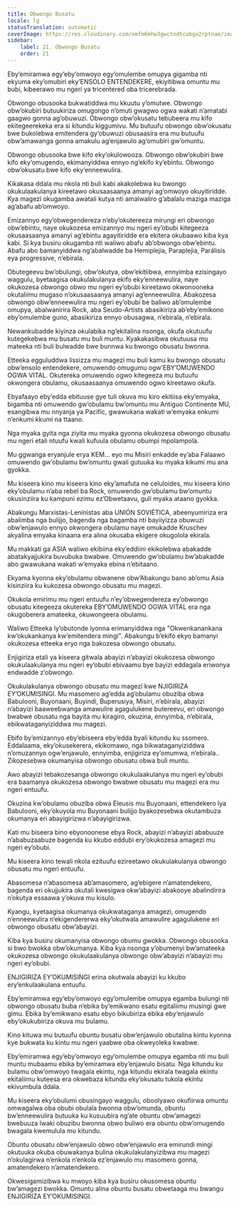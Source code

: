```yaml
---
title: Obwongo Busatu
locale: lg
statusTranslation: automatic
coverImage: https://res.cloudinary.com/xmfm6mhw3gwctndtcubgx2rptnae/image/upload/v1740337243/small_cover_educacion_fundamental_a051170f1c.webp
sidebar:
    label: 21. Obwongo Busatu
    order: 21
---
```

Eby’emiramwa egy’eby’omwoyo egy’omulembe omupya gigamba nti ekyuma eky’omubiri eky’ENSOLO ENTENDEKERE, ekiyitibwa omuntu mu bubi, kibeerawo mu ngeri ya tricentered oba tricerebrada.

Obwongo obusooka bukwatiddwa mu kkuutu y’omutwe. Obwongo obw’okubiri butuukiriza omugongo n’omuti gwagwo ogwa wakati n’amatabi gaagwo gonna ag’obuwuzi. Obwongo obw’okusatu tebubeera mu kifo ekitegeerekeka era si kitundu kiggumivu. Mu butuufu obwongo obw’okusatu bwe bukolebwa emitendera gy’obuwuzi obusaasira era mu butuufu obw’amawanga gonna amakulu ag’enjawulo ag’omubiri gw’omuntu.

Obwongo obusooka bwe kifo eky’okulowooza. Obwongo obw’okubiri bwe kifo eky’omugendo, ekimanyiddwa ennyo ng’ekifo ky’ebintu. Obwongo obw’okusatu bwe kifo eky’enneewulira.

Kikakasa ddala mu nkola nti buli kabi akakolebwa ku bwongo okukulaakulanya kireetawo okusaasaanya amanyi ag’omwoyo okuyitiridde. Kya magezi okugamba awatali kutya nti amalwaliro g’abalalu maziga maziga ag’abafu ab’omwoyo.

Emizannyo egy’obwegendereza n’eby’okutereeza mirungi eri obwongo obw’ebintu, naye okukozesa emizannyo mu ngeri ey’obubi kitegeeza okusaasaanya amanyi ag’ebintu agayitiridde era ekitera okubaawo kiba kya kabi. Si kya busiru okugamba nti waliwo abafu ab’obwongo obw’ebintu. Abafu abo bamanyiddwa ng’abalwadde ba Hemiplejia, Paraplejia, Parálisis eya progressive, n’ebirala.

Obutegeevu bw’obulungi, obw’okutya, obw’ekitiibwa, ennyimba ezisingayo waggulu, byetaagisa okukulakulanya ekifo eky’enneewulira, naye okukozesa obwongo obwo mu ngeri ey’obubi kireetawo okwonooneka okutaliimu mugaso n’okusaasaanya amanyi ag’enneewulira. Abakozesa obwongo obw’enneewulira mu ngeri ey’obubi be baliwo ab’omulembe omupya, abalwanirira Rock, aba Seudo-Artists abasikiriza ab’eby’emikono eby’omulembe guno, abasikiriza ennyo obusagwa, n’ebirala, n’ebirala.

Newankubadde kiyinza okulabika ng’ekitalina nsonga, okufa okutuufu kutegekebwa mu busatu mu buli muntu. Kyakakasibwa okutuusa mu mateeka nti buli bulwadde bwe bunnwa ku bwongo obusatu bwonna.

Etteeka egguluddwa lissizza mu magezi mu buli kamu ku bwongo obusatu obw’ensolo entendekere, omuwendo omugumu ogw’EBY’OMUWENDO OGWA VITAL. Okutereka omuwendo ogwo kitegeeza mu butuufu okwongera obulamu, okusaasaanya omuwendo ogwo kireetawo okufa.

Ebyafaayo eby’edda ebituuse gye tuli okuva mu kiro ekitiisa eky’emyaka, bigamba nti omuwendo gw’obulamu bw’omuntu mu Antiguo Continente MU, esangibwa mu nnyanja ya Pacific, gwawukana wakati w’emyaka enkumi n’enkumi kkumi na ttaano.

Nga myaka gyita nga ziyita mu myaka gyonna okukozesa obwongo obusatu mu ngeri etali ntuufu kwali kufuula obulamu obumpi mpolampola.

Mu ggwanga eryanjule erya KEM... eyo mu Misiri enkadde ey’aba Falaawo omuwendo gw’obulamu bw’omuntu gwali gutuuka ku myaka kikumi mu ana gyokka.

Mu kiseera kino mu kiseera kino eky’amafuta ne celuloides, mu kiseera kino eky’obulamu n’aba rebel ba Rock, omuwendo gw’obulamu bw’omuntu okusinziira ku kampuni ezimu ez’Obwetaavu, guli myaka ataano gyokka.

Abakungu Marxistas-Leninistas aba UNIÓN SOVIÉTICA, abeenyumiriza era abalimba nga bulijjo, bagenda nga bagamba nti bayiiyizza obuwuzi obw’enjawulo ennyo okwongera obulamu naye omukadde Kruschev akyalina emyaka kinaana era alina okusaba ekigere okugolola ekirala.

Mu makkati ga ASIA waliwo ekibiina eky’eddiini ekikolebwa abakadde abatakyajjukira buvubuka bwabwe. Omuwendo gw’obulamu bw’abakadde abo gwawukana wakati w’emyaka ebina n’ebitaano.

Ekyama kyonna eky’obulamu obwanene obw’Abakungu bano ab’omu Asia kisinziira ku kukozesa obwongo obusatu mu magezi.

Okukola emirimu mu ngeri entuufu n’ey’obwegendereza ey’obwongo obusatu kitegeeza okutereka EBY’OMUWENDO OGWA VITAL era nga okugoberera amateeka, okuwongeera obulamu.

Waliwo Etteeka ly’obutonde lyonna erimanyiddwa nga "Okwenkanankana kw’okukankanya kw’emitendera mingi". Abakungu b’ekifo ekyo bamanyi okukozesa etteeka eryo nga bakozesa obwongo obusatu.

Enjigiriza etali ya kiseera gitwala abayizi n’abayizi okukozesa obwongo okukulaakulanya mu ngeri ey’obubi ebivaamu bye bayizi eddagala eriwonya endwadde z’obwongo.

Okukulakulanya obwongo obusatu mu magezi kwe NJIGIRIZA EY’OKUMISINGI. Mu masomero ag’edda ag’obulamu obuziba obwa Babulooni, Buyonaani, Buyindi, Buperusiya, Misiri, n’ebirala, abayizi n’abayizi baaweebwanga amawulire agagulukene butereevu, eri obwongo bwabwe obusatu nga bayita mu kiragiro, okuzina, ennyimba, n’ebirala, ebikwataganyiziddwa mu magezi.

Ebifo by’emizannyo eby’ebiseera eby’edda byali kitundu ku ssomero. Eddalaama, eky’okusekerera, ekikomawo, nga bikwataganyiziddwa n’omuzannyo ogw’enjawulo, ennyimba, enjigiriza ey’omumwa, n’ebirala.. Zikozesebwa okumanyisa obwongo obusatu obwa buli muntu.

Awo abayizi tebakozesanga obwongo okukulaakulanya mu ngeri ey’obubi era baamanya okukozesa obwongo bwabwe obusatu mu magezi era mu ngeri entuufu.

Okuzina kw’obulamu obuziba obwa Eleusis mu Buyonaani, ettendekero lya Babulooni, eky’okuyola mu Buyonaani bulijjo byakozesebwa okutambuza okumanya eri abayigirizwa n’abayigirizwa.

Kati mu biseera bino ebyonoonese ebya Rock, abayizi n’abayizi ababuuze n’ababuzaabuze bagenda ku kkubo eddubi ery’okukozesa amagezi mu ngeri ey’obubi.

Mu kiseera kino tewali nkola ezituufu ezireetawo okukulakulanya obwongo obusatu mu ngeri entuufu.

Abasomesa n’abasomesa ab’amasomero, ag’ebigere n’amatendekero, bagenda eri okujjukira okutali kwesigwa okw’abayizi abakooye abalindirira n’okutya essaawa y’okuva mu kisulo.

Kyangu, kyetaagisa okumanya okukwataganya amagezi, omugendo n’enneewulira n’ekigendererwa eky’okutwala amawulire agagulukene eri obwongo obusatu obw’abayizi.

Kiba kya busiru okumanyisa obwongo obumu gwokka. Obwongo obusooka si bwo bwokka obw’okumanya. Kiba kya nsonga y’obumenyi bw’amateeka okukozesa obwongo okukulaakulanya obwongo obw’abayizi n’abayizi mu ngeri ey’obubi.

ENJIGIRIZA EY’OKUMISINGI erina okutwala abayizi ku kkubo ery’enkulaakulana entuufu.

Eby’emiramwa egy’eby’omwoyo egy’omulembe omupya egamba bulungi nti obwongo obusatu buba n’ebika by’emikwano esatu egitaliimu musingi gwe gimu. Ebika by’emikwano esatu ebyo bikubiriza ebika eby’enjawulo eby’okukubiriza okuva mu bulamu.

Kino kituwa mu butuufu obuntu busatu obw’enjawulo obutalina kintu kyonna kye bukwata ku kintu mu ngeri yaabwe oba okweyoleka kwabwe.

Eby’emiramwa egy’eby’omwoyo egy’omulembe omupya egamba nti mu buli muntu mubaamu ebika by’emiramwa eby’enjawulo bisatu. Nga kitundu ku bulamu obw’omwoyo twagala ekintu, nga kitundu ekirala twagala ekintu ekitaliimu kuteesa era okwebaza kitundu eky’okusatu tukola ekintu ekivumbula ddala.

Mu kiseera eky’obulumi obusingayo waggulu, oboolyawo okufiirwa omuntu omwagalwa oba obubi obulala bwonna obw’omunda, obuntu bw’enneewulira butuuka ku kusuubira ng’ate obuntu obw’amagezi bwebuuza lwaki obuzibu bwonna obwo buliwo era obuntu obw’omugendo bwagala kwemulula mu kitundu.

Obuntu obusatu obw’enjawulo obwo obw’enjawulo era emirundi mingi okutuuka okuba obuwakanya bulina okukulakulanyizibwa mu magezi n’okulagirwa n’enkola n’enkola ez’enjawulo mu masomero gonna, amatendekero n’amatendekero.

Okwesigamizibwa ku mwoyo kiba kya busiru okusomesa obuntu bw’amagezi bwokka. Omuntu alina obuntu busatu obwetaaga mu bwangu ENJIGIRIZA EY’OKUMISINGI.


